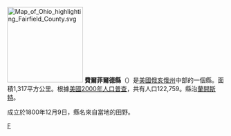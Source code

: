 [[File:Map_of_Ohio_highlighting_Fairfield__County.svg|175px]]
'''費爾菲爾德縣'''（{{lang-en|Fairfield County}}）是[[美國|美國]][[俄亥俄州|俄亥俄州]]中部的一個縣。面積1,317平方公里。根據[[美國2000年人口普查|美國2000年人口普查]]，共有人口122,759。縣治[[蘭開斯特_(俄亥俄州)|蘭開斯特]]。

成立於1800年12月9日，縣名來自當地的田野。

{{ohio-stub}}

[[Category:俄亥俄州行政區劃|F]]